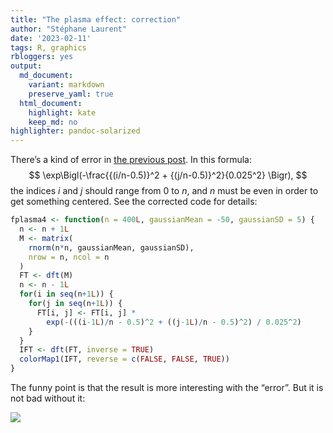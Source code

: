 ```yaml
---
title: "The plasma effect: correction"
author: "Stéphane Laurent"
date: '2023-02-11'
tags: R, graphics
rbloggers: yes
output:
  md_document:
    variant: markdown
    preserve_yaml: true
  html_document:
    highlight: kate
    keep_md: no
highlighter: pandoc-solarized
---
```


There's a kind of error in 
[the previous post](https://laustep.github.io/stlahblog/posts/plasmaFourier.html).
In this formula:
$$
\exp\Bigl(-\frac{{(i/n-0.5)}^2 + {(j/n-0.5)}^2}{0.025^2} \Bigr),
$$
the indices $i$ and $j$ should range from $0$ to $n$, and $n$ must be even in 
order to get something centered. See the corrected code for details:

```r
fplasma4 <- function(n = 400L, gaussianMean = -50, gaussianSD = 5) {
  n <- n + 1L
  M <- matrix(
    rnorm(n*n, gaussianMean, gaussianSD), 
    nrow = n, ncol = n
  )
  FT <- dft(M)
  n <- n - 1L
  for(i in seq(n+1L)) {
    for(j in seq(n+1L)) {
      FT[i, j] <- FT[i, j] * 
        exp(-(((i-1L)/n - 0.5)^2 + ((j-1L)/n - 0.5)^2) / 0.025^2)
    }
  }
  IFT <- dft(FT, inverse = TRUE)
  colorMap1(IFT, reverse = c(FALSE, FALSE, TRUE))
}
```

The funny point is that the result is more interesting with the "error". But 
it is not bad without it:

![](./figures/plasmaFourier_fixed.gif)

